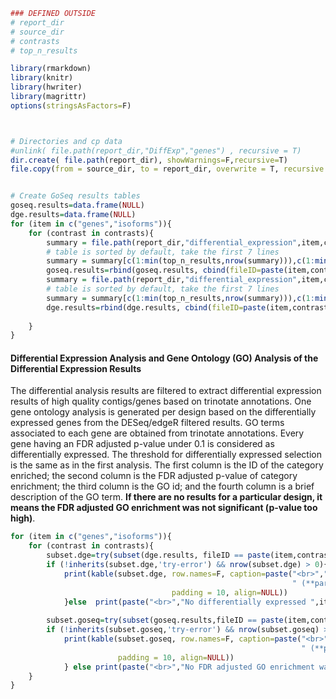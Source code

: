 ```r

### DEFINED OUTSIDE
# report_dir
# source_dir
# contrasts
# top_n_results

library(rmarkdown)
library(knitr)
library(hwriter)
library(magrittr)
options(stringsAsFactors=F)



# Directories and cp data
#unlink( file.path(report_dir,"DiffExp","genes") , recursive = T)
dir.create( file.path(report_dir), showWarnings=F,recursive=T)
file.copy(from = source_dir, to = report_dir, overwrite = T, recursive = T)


# Create GoSeq results tables
goseq.results=data.frame(NULL)
dge.results=data.frame(NULL)
for (item in c("genes","isoforms")){
    for (contrast in contrasts){
        summary = file.path(report_dir,"differential_expression",item,contrast,"gene_ontology_results.csv") %>% read.delim(header=T,check.names=F,colClasses="character",stringsAsFactors=F,comment.char='')
        # table is sorted by default, take the first 7 lines    
        summary = summary[c(1:min(top_n_results,nrow(summary))),c(1:min(ncol(summary),8))] 
        goseq.results=rbind(goseq.results, cbind(fileID=paste(item,contrast,sep="_"), summary))
        summary = file.path(report_dir,"differential_expression",item,contrast,"dge_trinotate_results.csv") %>% read.delim(header=T,check.names=F,colClasses="character",stringsAsFactors=F,comment.char='')
        # table is sorted by default, take the first 7 lines    
        summary = summary[c(1:min(top_n_results,nrow(summary))),c(1:min(ncol(summary),8))]
        dge.results=rbind(dge.results, cbind(fileID=paste(item,contrast,sep="_"), summary))
        
    }        
}

```
#### Differential Expression Analysis and Gene Ontology (GO) Analysis of the Differential Expression Results

The differential analysis results are filtered to extract differential expression results of high quality contigs/genes based on trinotate annotations. One gene ontology analysis is generated per design based on the differentially expressed genes from the DESeq/edgeR filtered results. GO terms associated to each gene are obtained from trinotate annotations. Every gene having an FDR adjusted p-value under 0.1 is considered as differentially expressed. The threshold for differentially expressed selection is the same as in the first analysis. The first column is the ID of the category enriched; the second column is the FDR adjusted p-value of category enrichment; the third column is the GO id; and the fourth column is a brief description of the GO term. **If there are no results for a particular design, it means the FDR adjusted GO enrichment was not significant (p-value too high)**.

```r

for (item in c("genes","isoforms")){    
    for (contrast in contrasts){
        subset.dge=try(subset(dge.results, fileID == paste(item,contrast,sep="_"), select=-fileID))
        if (!inherits(subset.dge,'try-error') && nrow(subset.dge) > 0){            
            print(kable(subset.dge, row.names=F, caption=paste("<br>","Differentially Expressed ",item," for contrast ", contrast, 
                                                               " (**partial table**; [download full table](",gsub("report/","",report_dir),"/differential_expression/", item,"/",contrast,"/dge_trinotate_results.csv))",sep=""), 
                                    padding = 10, align=NULL))
            }else  print(paste("<br>","No differentially expressed ",item," results are available for this contrast after filtering: ", contrast,  ".",sep=""))    
        
        subset.goseq=try(subset(goseq.results,fileID == paste(item,contrast,sep="_"), select=-fileID))
        if (!inherits(subset.goseq,'try-error') && nrow(subset.goseq) > 0){            
            print(kable(subset.goseq, row.names=F, caption=paste("<br>","GO Results of the Differentially Expressed ",item," for contrast ", contrast, 
                                                                 " (**partial table**; [download full table](",gsub("report/","",report_dir),"/differential_expression/", item,"/", contrast,"/gene_ontology_results.csv))",sep=""), 
                        padding = 10, align=NULL))
            } else print(paste("<br>","No FDR adjusted GO enrichment was significant (p-value too high) based on the differentially expressed ",item, " results for this contrast: ", contrast ,".",sep=""))            
    }
}
```